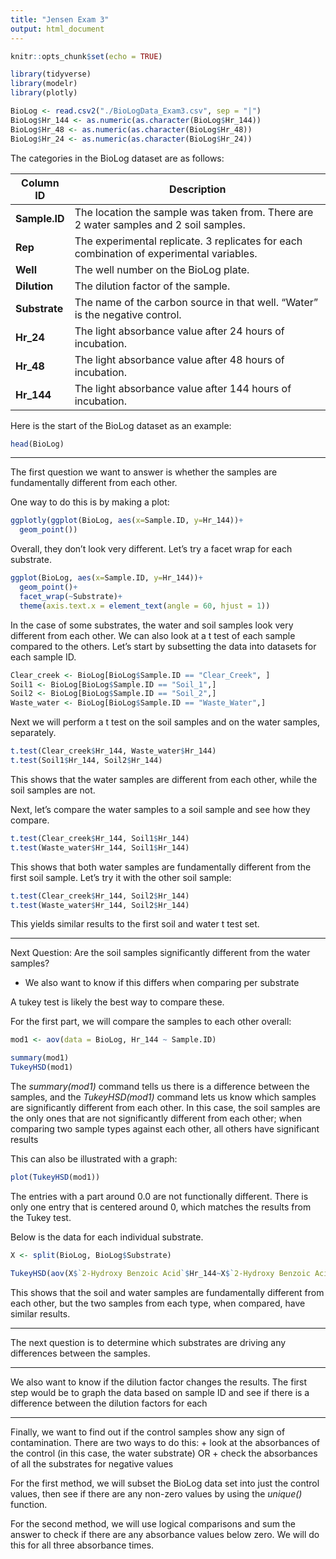 ```yaml
---
title: "Jensen Exam 3"
output: html_document
---
```


```r
knitr::opts_chunk$set(echo = TRUE)
```

```r
library(tidyverse)
library(modelr)
library(plotly)

BioLog <- read.csv2("./BioLogData_Exam3.csv", sep = "|")
BioLog$Hr_144 <- as.numeric(as.character(BioLog$Hr_144))
BioLog$Hr_48 <- as.numeric(as.character(BioLog$Hr_48))
BioLog$Hr_24 <- as.numeric(as.character(BioLog$Hr_24))
```

The categories in the BioLog dataset are as follows:

| Column ID  |  Description                                                                              |
|------------|-------------------------------------------------------------------------------------------|
|  **Sample.ID** |  The location the sample was taken from. There are 2 water samples and 2 soil samples.    |
| **Rep**        |  The experimental replicate. 3 replicates for each combination of experimental variables. |
| **Well**       | The well number on the BioLog plate.                                                      |
| **Dilution**   | The dilution factor of the sample.                                                        |
| **Substrate**  | The name of the carbon source in that well.  "Water" is the negative control.                                             |
| **Hr_24**      | The light absorbance value after 24 hours of incubation.                                  |
| **Hr_48**      | The light absorbance value after 48 hours of incubation.                                  |
| **Hr_144**     | The light absorbance value after 144 hours of incubation.                                 |

Here is the start of the BioLog dataset as an example:
```r
head(BioLog)

```

___

The first question we want to answer is whether the samples are fundamentally different from each other.

One way to do this is by making a plot:

```r
ggplotly(ggplot(BioLog, aes(x=Sample.ID, y=Hr_144))+
  geom_point())
```

Overall, they don't look very different. Let's try a facet wrap for each substrate.

```r
ggplot(BioLog, aes(x=Sample.ID, y=Hr_144))+
  geom_point()+
  facet_wrap(~Substrate)+
  theme(axis.text.x = element_text(angle = 60, hjust = 1))
```

In the case of some substrates, the water and soil samples look very different from each other. 
We can also look at a t test of each sample compared to the others. Let's start by subsetting the data into datasets for each sample ID.

```r
Clear_creek <- BioLog[BioLog$Sample.ID == "Clear_Creek", ]
Soil1 <- BioLog[BioLog$Sample.ID == "Soil_1",]
Soil2 <- BioLog[BioLog$Sample.ID == "Soil_2",]
Waste_water <- BioLog[BioLog$Sample.ID == "Waste_Water",]
```
Next we will perform a t test on the soil samples and on the water samples, separately.
```r
t.test(Clear_creek$Hr_144, Waste_water$Hr_144)
t.test(Soil1$Hr_144, Soil2$Hr_144)
```
This shows that the water samples are different from each other, while the soil samples are not.

Next, let's compare the water samples to a soil sample and see how they compare.
```r
t.test(Clear_creek$Hr_144, Soil1$Hr_144)
t.test(Waste_water$Hr_144, Soil1$Hr_144)
```
This shows that  both water samples are fundamentally different from the first soil sample. Let's try it with the other soil sample:
```r
t.test(Clear_creek$Hr_144, Soil2$Hr_144)
t.test(Waste_water$Hr_144, Soil2$Hr_144)
```
This yields similar results to the first soil and water t test set.

___

Next Question: Are the soil samples significantly different from the water samples?

+ We also want to know if this differs when comparing per substrate

A tukey test is likely the best way to compare these.

For the first part, we will compare the samples to each other overall:

```r
mod1 <- aov(data = BioLog, Hr_144 ~ Sample.ID)
```
```r
summary(mod1)
TukeyHSD(mod1)
```

The *summary(mod1)* command tells us there is a difference between the samples, and the *TukeyHSD(mod1)* command lets us know which samples are significantly different from each other. In this case, the soil samples are the only ones that are not significantly different from each other; when comparing two sample types against each other, all others have significant results




This can also be illustrated with a graph:

```r
plot(TukeyHSD(mod1))
```

The entries with a part around 0.0 are not functionally different. There is only one entry that is centered around 0, which matches the results from the Tukey test.


Below is the data for each individual substrate. 

```r
X <- split(BioLog, BioLog$Substrate)
```

```r
TukeyHSD(aov(X$`2-Hydroxy Benzoic Acid`$Hr_144~X$`2-Hydroxy Benzoic Acid`$Sample.ID))
```
This shows that the soil and water samples are fundamentally different from each other, but the two samples from each type, when compared, have similar results.


___

The next question is to determine which substrates are driving any differences between the samples.

___

We also want to know if the dilution factor changes the results. The first step would be to graph the data based on sample ID and see if there is a difference between the dilution factors for each 

___

Finally, we want to find out if the control samples show any sign of contamination. There are two ways to do this:
+ look at the absorbances of the control (in this case, the water substrate) OR
+ check the absorbances of all the substrates for negative values

For the first method, we will subset the BioLog data set into just the control values, then see if there are any non-zero values by using the *unique()* function.


For the second method, we will use logical comparisons and sum the answer to check if there are any absorbance values below zero. We will do this for all three absorbance times.









